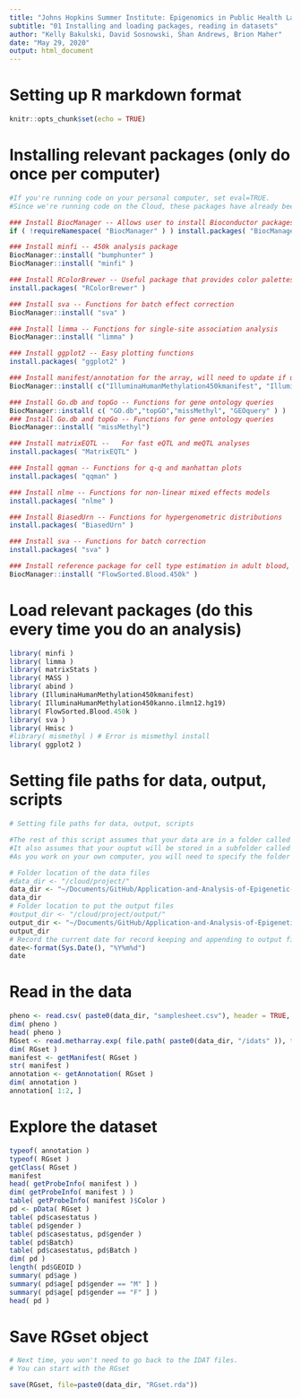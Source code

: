 ```yaml
---
title: "Johns Hopkins Summer Institute: Epigenomics in Public Health Lab 2020"
subtitle: "01 Installing and loading packages, reading in datasets"
author: "Kelly Bakulski, David Sosnowski, Shan Andrews, Brion Maher"
date: "May 29, 2020"
output: html_document
---
```


# Setting up R markdown format
```r
knitr::opts_chunk$set(echo = TRUE)
```

# Installing relevant packages (only do once per computer)
```r
#If you're running code on your personal computer, set eval=TRUE.
#Since we're running code on the Cloud, these packages have already been installed and it is not necessary to re-install. 

### Install BiocManager -- Allows user to install Bioconductor packages
if ( !requireNamespace( "BiocManager" ) ) install.packages( "BiocManager" )

### Install minfi -- 450k analysis package
BiocManager::install( "bumphunter" ) 
BiocManager::install( "minfi" )

### Install RColorBrewer -- Useful package that provides color palettes to help visualize data
install.packages( "RColorBrewer" )

### Install sva -- Functions for batch effect correction
BiocManager::install( "sva" )

### Install limma -- Functions for single-site association analysis
BiocManager::install( "limma" )

### Install ggplot2 -- Easy plotting functions
install.packages( "ggplot2" )

### Install manifest/annotation for the array, will need to update if using EPIC 850k array
BiocManager::install( c("IlluminaHumanMethylation450kmanifest", "IlluminaHumanMethylation450kanno.ilmn12.hg19"))

### Install Go.db and topGo -- Functions for gene ontology queries
BiocManager::install( c( "GO.db","topGO","missMethyl", "GEOquery" ) )
### Install Go.db and topGo -- Functions for gene ontology queries
BiocManager::install( "missMethyl")

### Install matrixEQTL --	For fast eQTL and meQTL analyses
install.packages( "MatrixEQTL" )

### Install qqman -- Functions for q-q and manhattan plots
install.packages( "qqman" )

### Install nlme -- Functions for non-linear mixed effects models
install.packages( "nlme" )

### Install BiasedUrn -- Functions for hypergenometric distributions
install.packages( "BiasedUrn" )

### Install sva -- Functions for batch correction
install.packages( "sva" )

### Install reference package for cell type estimation in adult blood, can switch depending on tissue of interest.
BiocManager::install( "FlowSorted.Blood.450k" )
```

# Load relevant packages (do this every time you do an analysis)
```r
library( minfi )
library( limma )
library( matrixStats )
library( MASS )
library( abind )
library (IlluminaHumanMethylation450kmanifest)
library( IlluminaHumanMethylation450kanno.ilmn12.hg19)
library( FlowSorted.Blood.450k )
library( sva )
library( Hmisc )
#library( mismethyl ) # Error is mismethyl install
library( ggplot2 )
```

# Setting file paths for data, output, scripts
```r
# Setting file paths for data, output, scripts

#The rest of this script assumes that your data are in a folder called "project" on the Cloud.
#It also assumes that your ouptut will be stored in a subfolder called "output" on the Cloud. 
#As you work on your own computer, you will need to specify the folder locations.

# Folder location of the data files
#data_dir <- "/cloud/project/"
data_dir <- "~/Documents/GitHub/Application-and-Analysis-of-Epigenetic-Data-in-Public-Health-Research/data/" #Kelly's personal computer directory
data_dir
# Folder location to put the output files
#output_dir <- "/cloud/project/output/"
output_dir <- "~/Documents/GitHub/Application-and-Analysis-of-Epigenetic-Data-in-Public-Health-Research/output/" #Kelly's personal computer directory
output_dir
# Record the current date for record keeping and appending to output file names
date<-format(Sys.Date(), "%Y%m%d") 
date
```

# Read in the data
```r
pheno <- read.csv( paste0(data_dir, "samplesheet.csv"), header = TRUE, stringsAsFactors = FALSE )
dim( pheno )
head( pheno )
RGset <- read.metharray.exp( file.path( paste0(data_dir, "/idats" )), targets = pheno, verbose = TRUE )
dim( RGset )
manifest <- getManifest( RGset )
str( manifest )
annotation <- getAnnotation( RGset )
dim( annotation )
annotation[ 1:2, ]
```

# Explore the dataset
```r
typeof( annotation )
typeof( RGset )
getClass( RGset )
manifest
head( getProbeInfo( manifest ) )
dim( getProbeInfo( manifest ) )
table( getProbeInfo( manifest )$Color )
pd <- pData( RGset )
table( pd$casestatus )
table( pd$gender )
table( pd$casestatus, pd$gender )
table( pd$Batch)
table( pd$casestatus, pd$Batch )
dim( pd )
length( pd$GEOID )
summary( pd$age )
summary( pd$age[ pd$gender == "M" ] )
summary( pd$age[ pd$gender == "F" ] )
head( pd )
```

# Save RGset object
```r
# Next time, you won't need to go back to the IDAT files.
# You can start with the RGset

save(RGset, file=paste0(data_dir, "RGset.rda"))
```
